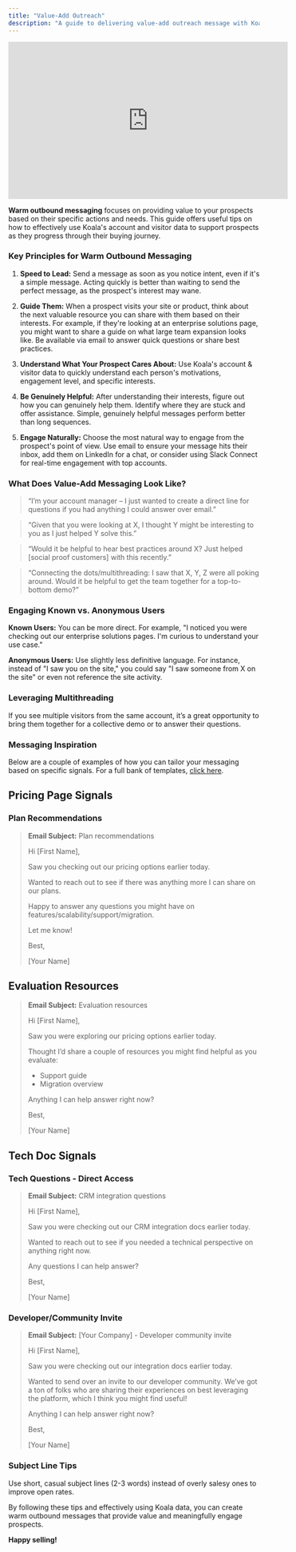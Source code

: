 ```yaml
---
title: "Value-Add Outreach"
description: "A guide to delivering value-add outreach message with Koala"
---
```


<iframe
  width="560"
  height="315"
  src="https://www.youtube.com/embed/OWt_ikPv1AE?si=BtNEHzG84GZbMZHC"
  title="YouTube video player"
  frameborder="0"
  allow="accelerometer; autoplay; clipboard-write; encrypted-media; gyroscope; picture-in-picture"
  allowfullscreen
></iframe>

**Warm outbound messaging** focuses on providing value to your prospects based on their specific actions and needs. This guide offers useful tips on how to effectively use Koala's account and visitor data to support prospects as they progress through their buying journey.

### Key Principles for Warm Outbound Messaging

1. **Speed to Lead:** Send a message as soon as you notice intent, even if it's a simple message. Acting quickly is better than waiting to send the perfect message, as the prospect's interest may wane.

2. **Guide Them:** When a prospect visits your site or product, think about the next valuable resource you can share with them based on their interests. For example, if they're looking at an enterprise solutions page, you might want to share a guide on what large team expansion looks like. Be available via email to answer quick questions or share best practices.

3. **Understand What Your Prospect Cares About:** Use Koala's account & visitor data to quickly understand each person's motivations, engagement level, and specific interests.

4. **Be Genuinely Helpful:** After understanding their interests, figure out how you can genuinely help them. Identify where they are stuck and offer assistance. Simple, genuinely helpful messages perform better than long sequences.

5. **Engage Naturally:** Choose the most natural way to engage from the prospect's point of view. Use email to ensure your message hits their inbox, add them on LinkedIn for a chat, or consider using Slack Connect for real-time engagement with top accounts.

### What Does Value-Add Messaging Look Like?

> “I’m your account manager – I just wanted to create a direct line for questions if you had anything I could answer over email.”

> “Given that you were looking at X, I thought Y might be interesting to you as I just helped Y solve this.”

> “Would it be helpful to hear best practices around X? Just helped [social proof customers] with this recently.”

> “Connecting the dots/multithreading: I saw that X, Y, Z were all poking around. Would it be helpful to get the team together for a top-to-bottom demo?”

### Engaging Known vs. Anonymous Users

**Known Users:**
You can be more direct. For example, "I noticed you were checking out our enterprise solutions pages. I'm curious to understand your use case."

**Anonymous Users:**
Use slightly less definitive language. For instance, instead of "I saw you on the site," you could say "I saw someone from X on the site" or even not reference the site activity.

### Leveraging Multithreading

If you see multiple visitors from the same account, it’s a great opportunity to bring them together for a collective demo or to answer their questions.

### Messaging Inspiration

Below are a couple of examples of how you can tailor your messaging based on specific signals. For a full bank of templates, [click here](https://docs.google.com/document/d/1QFhf80tt6J6BRk5ij77W-heEHYuQCMev66UAJtbWtFM/edit).

## Pricing Page Signals

### Plan Recommendations

> **Email Subject:** Plan recommendations
>
> Hi [First Name],
>
> Saw you checking out our pricing options earlier today.
>
> Wanted to reach out to see if there was anything more I can share on our plans.
>
> Happy to answer any questions you might have on features/scalability/support/migration.
>
> Let me know!
>
> Best,
>
> [Your Name]

## Evaluation Resources

> **Email Subject:** Evaluation resources
>
> Hi [First Name],
>
> Saw you were exploring our pricing options earlier today.
>
> Thought I’d share a couple of resources you might find helpful as you evaluate:
>
> - Support guide
> - Migration overview
>
> Anything I can help answer right now?
>
> Best,
>
> [Your Name]

## Tech Doc Signals

### Tech Questions - Direct Access

> **Email Subject:** CRM integration questions
>
> Hi [First Name],
>
> Saw you were checking out our CRM integration docs earlier today.
>
> Wanted to reach out to see if you needed a technical perspective on anything right now.
>
> Any questions I can help answer?
>
> Best,
>
> [Your Name]

### Developer/Community Invite

> **Email Subject:** [Your Company] - Developer community invite
>
> Hi [First Name],
>
> Saw you were checking out our integration docs earlier today.
>
> Wanted to send over an invite to our developer community. We’ve got a ton of folks who are sharing their experiences on best leveraging the platform, which I think you might find useful!
>
> Anything I can help answer right now?
>
> Best,
>
> [Your Name]

### Subject Line Tips

Use short, casual subject lines (2-3 words) instead of overly salesy ones to improve open rates.

By following these tips and effectively using Koala data, you can create warm outbound messages that provide value and meaningfully engage prospects.

**Happy selling!**
